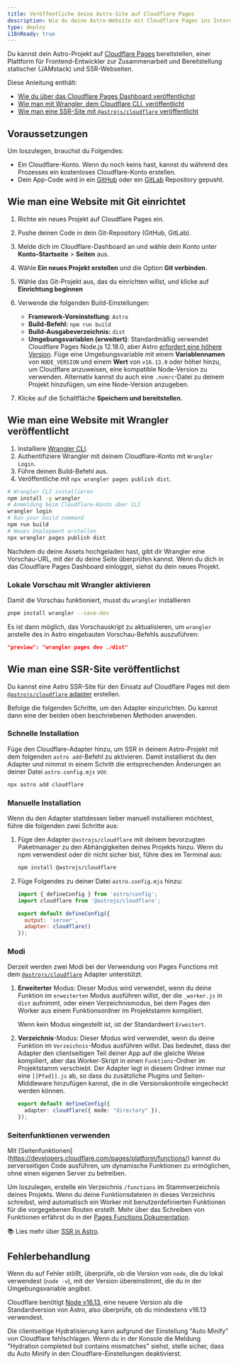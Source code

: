 ```yaml
---
title: Veröffentliche deine Astro-Site auf Cloudflare Pages 
description: Wie du deine Astro-Website mit Cloudflare Pages ins Internet stellst.
type: deploy
i18nReady: true
---
```


Du kannst dein Astro-Projekt auf [Cloudflare Pages](https://pages.cloudflare.com/) bereitstellen, einer Plattform für Frontend-Entwickler zur Zusammenarbeit und Bereitstellung statischer (JAMstack) und SSR-Webseiten.

Diese Anleitung enthält:

- [Wie du über das Cloudflare Pages Dashboard veröffentlichst](#how-to-deploy-a-site-with-git)
- [Wie man mit Wrangler, dem Cloudflare CLI, veröffentlicht](#how-to-deploy-a-site-using-wrangler)
- [Wie man eine SSR-Site mit `@astrojs/cloudflare` veröffentlicht](#how-to-deploy-an-ssr-site)

## Voraussetzungen

Um loszulegen, brauchst du Folgendes:

- Ein Cloudflare-Konto. Wenn du noch keins hast, kannst du während des Prozesses ein kostenloses Cloudflare-Konto erstellen.
- Dein App-Code wird in ein [GitHub](https://github.com/) oder ein [GitLab](https://about.gitlab.com/) Repository gepusht.

## Wie man eine Website mit Git einrichtet

1. Richte ein neues Projekt auf Cloudflare Pages ein.
2. Pushe deinen Code in dein Git-Repository (GitHub, GitLab).
3. Melde dich im Cloudflare-Dashboard an und wähle dein Konto unter **Konto-Startseite** > **Seiten** aus.
4. Wähle **Ein neues Projekt erstellen** und die Option **Git verbinden**.
5. Wähle das Git-Projekt aus, das du einrichten willst, und klicke auf **Einrichtung beginnen**
6. Verwende die folgenden Build-Einstellungen:

    - **Framework-Voreinstellung**: `Astro`
    - **Build-Befehl:** `npm run build`
    - **Build-Ausgabeverzeichnis:** `dist`
    - **Umgebungsvariablen (erweitert)**: Standardmäßig verwendet Cloudflare Pages Node.js 12.18.0, aber Astro [erfordert eine höhere Version](/de/install/auto/#Voraussetzungen). Füge eine Umgebungsvariable mit einem **Variablennamen** von `NODE_VERSION` und einem **Wert** von `v16.13.0` oder höher hinzu, um Cloudflare anzuweisen, eine kompatible Node-Version zu verwenden. Alternativ kannst du auch eine `.nvmrc`-Datei zu deinem Projekt hinzufügen, um eine Node-Version anzugeben.

7. Klicke auf die Schaltfläche **Speichern und bereitstellen**.

## Wie man eine Website mit Wrangler veröffentlicht

1. Installiere [Wrangler CLI](https://developers.cloudflare.com/workers/wrangler/get-started/).
2. Authentifiziere Wrangler mit deinem Cloudflare-Konto mit `Wrangler Login`.
3. Führe deinen Build-Befehl aus.
4. Veröffentliche mit `npx wrangler pages publish dist`.

```bash
# Wrangler CLI installieren
npm install -g wrangler
# Anmeldung beim Cloudflare-Konto über CLI
wrangler login
# Run your build command
npm run build
# Neues Deployment erstellen
npx wrangler pages publish dist
```

Nachdem du deine Assets hochgeladen hast, gibt dir Wrangler eine Vorschau-URL, mit der du deine Seite überprüfen kannst. Wenn du dich in das Cloudflare Pages Dashboard einloggst, siehst du dein neues Projekt.

### Lokale Vorschau mit Wrangler aktivieren

Damit die Vorschau funktioniert, musst du `wrangler` installieren

```bash
pnpm install wrangler --save-dev
```

Es ist dann möglich, das Vorschauskript zu aktualisieren, um `wrangler` anstelle des in Astro eingebauten Vorschau-Befehls auszuführen:


```json title="package.json"
"preview": "wrangler pages dev ./dist"
```

## Wie man eine SSR-Site veröffentlichst

Du kannst eine Astro SSR-Site für den Einsatz auf Cloudflare Pages mit dem [`@astrojs/cloudflare` adapter](/de/guides/integrations-guide/cloudflare/) erstellen.

Befolge die folgenden Schritte, um den Adapter einzurichten. Du kannst dann eine der beiden oben beschriebenen Methoden anwenden.

### Schnelle Installation

Füge den Cloudflare-Adapter hinzu, um SSR in deinem Astro-Projekt mit dem folgenden `astro add`-Befehl zu aktivieren. Damit installierst du den Adapter und nimmst in einem Schritt die entsprechenden Änderungen an deiner Datei `astro.config.mjs` vor.

```bash
npx astro add cloudflare
```

### Manuelle Installation

Wenn du den Adapter stattdessen lieber manuell installieren möchtest, führe die folgenden zwei Schritte aus:

1. Füge den Adapter `@astrojs/cloudflare` mit deinem bevorzugten Paketmanager zu den Abhängigkeiten deines Projekts hinzu. Wenn du npm verwendest oder dir nicht sicher bist, führe dies im Terminal aus:

    ```bash
    npm install @astrojs/cloudflare
    ```

2. Füge Folgendes zu deiner Datei `astro.config.mjs` hinzu:

    ```js title="astro.config.mjs" ins={2, 5-6}
    import { defineConfig } from 'astro/config';
    import cloudflare from '@astrojs/cloudflare';

    export default defineConfig({
      output: 'server',
      adapter: cloudflare()
    });
    ```

### Modi

Derzeit werden zwei Modi bei der Verwendung von Pages Functions mit dem [`@astrojs/cloudflare`](https://github.com/withastro/astro/tree/main/packages/integrations/cloudflare#readme) Adapter unterstützt.

1. **Erweiterter** Modus: Dieser Modus wird verwendet, wenn du deine Funktion im `erweiterten` Modus ausführen willst, der die `_worker.js` in `dist` aufnimmt, oder einen Verzeichnismodus, bei dem Pages den Worker aus einem Funktionsordner im Projektstamm kompiliert.  

    Wenn kein Modus eingestellt ist, ist der Standardwert `Erweitert`.

2. **Verzeichnis**-Modus: Dieser Modus wird verwendet, wenn du deine Funktion im `Verzeichnis`-Modus ausführen willst. Das bedeutet, dass der Adapter den clientseitigen Teil deiner App auf die gleiche Weise kompiliert, aber das Worker-Skript in einen `Funktions`-Ordner im Projektstamm verschiebt. Der Adapter legt in diesem Ordner immer nur eine `[[Pfad]].js` ab, so dass du zusätzliche Plugins und Seiten-Middleware hinzufügen kannst, die in die Versionskontrolle eingecheckt werden können.

    ```ts title="astro.config.mjs" "directory"
    export default defineConfig({
      adapter: cloudflare({ mode: "directory" }),
    });
    ```
### Seitenfunktionen verwenden

Mit [Seitenfunktionen] (https://developers.cloudflare.com/pages/platform/functions/) kannst du serverseitigen Code ausführen, um dynamische Funktionen zu ermöglichen, ohne einen eigenen Server zu betreiben.

Um loszulegen, erstelle ein Verzeichnis `/functions` im Stammverzeichnis deines Projekts. Wenn du deine Funktionsdateien in dieses Verzeichnis schreibst, wird automatisch ein Worker mit benutzerdefinierten Funktionen für die vorgegebenen Routen erstellt. Mehr über das Schreiben von Funktionen erfährst du in der [Pages Functions Dokumentation](https://developers.cloudflare.com/pages/platform/functions/).

📚 Lies mehr über [SSR in Astro](/de/guides/server-side-rendering/).

## Fehlerbehandlung

Wenn du auf Fehler stößt, überprüfe, ob die Version von `node`, die du lokal verwendest (`node -v`), mit der Version übereinstimmt, die du in der Umgebungsvariable angibst.

Cloudflare benötigt [Node v16.13](https://miniflare.dev/get-started/cli#installation), eine neuere Version als die Standardversion von Astro, also überprüfe, ob du mindestens v16.13 verwendest.

Die clientseitige Hydratisierung kann aufgrund der Einstellung "Auto Minify" von Cloudflare fehlschlagen. Wenn du in der Konsole die Meldung "Hydration completed but contains mismatches" siehst, stelle sicher, dass du Auto Minify in den Cloudflare-Einstellungen deaktivierst.
